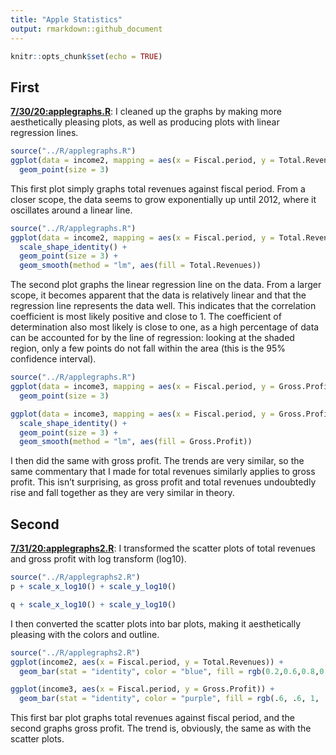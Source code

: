 ```yaml
---
title: "Apple Statistics"
output: rmarkdown::github_document
---
```


```r
knitr::opts_chunk$set(echo = TRUE)
```

## First

[**7/30/20:applegraphs.R**](../R/applegraphs.R): I cleaned up the graphs by making more aesthetically pleasing plots, as well as producing plots with linear regression lines. 

```r
source("../R/applegraphs.R")
ggplot(data = income2, mapping = aes(x = Fiscal.period, y = Total.Revenues, color = factor(Total.Revenues))) +
  geom_point(size = 3)
```

This first plot simply graphs total revenues against fiscal period. From a closer scope, the data seems to grow exponentially up until 2012, where it oscillates around a linear line. 

```r
source("../R/applegraphs.R")
ggplot(data = income2, mapping = aes(x = Fiscal.period, y = Total.Revenues, color = Total.Revenues)) +
  scale_shape_identity() +
  geom_point(size = 3) + 
  geom_smooth(method = "lm", aes(fill = Total.Revenues))
```

The second plot graphs the linear regression line on the data. From a larger scope, it becomes apparent that the data is relatively linear and that the regression line represents the data well. This indicates that the correlation coefficient is most likely positive and close to 1. The coefficient of determination also most likely is close to one, as a high percentage of data can be accounted for by the line of regression: looking at the shaded region, only a few points do not fall within the area (this is the 95% confidence interval).

```r
source("../R/applegraphs.R")
ggplot(data = income3, mapping = aes(x = Fiscal.period, y = Gross.Profit, color = factor(Gross.Profit))) +
  geom_point(size = 3)

ggplot(data = income3, mapping = aes(x = Fiscal.period, y = Gross.Profit, color = Gross.Profit)) +
  scale_shape_identity() +
  geom_point(size = 3) + 
  geom_smooth(method = "lm", aes(fill = Gross.Profit))
```

I then did the same with gross profit. The trends are very similar, so the same commentary that I made for total revenues similarly applies to gross profit. This isn't surprising, as gross profit and total revenues undoubtedly rise and fall together as they are very similar in theory.

## Second

[**7/31/20:applegraphs2.R**](../R/applegraphs2.R): I transformed the scatter plots of total revenues and gross profit with log transform (log10).

```r
source("../R/applegraphs2.R")
p + scale_x_log10() + scale_y_log10()

q + scale_x_log10() + scale_y_log10()
```

I then converted the scatter plots into bar plots, making it aesthetically pleasing with the colors and outline.

```r
source("../R/applegraphs2.R")
ggplot(income2, aes(x = Fiscal.period, y = Total.Revenues)) +
  geom_bar(stat = "identity", color = "blue", fill = rgb(0.2,0.6,0.8,0.7))

ggplot(income3, aes(x = Fiscal.period, y = Gross.Profit)) +
  geom_bar(stat = "identity", color = "purple", fill = rgb(.6, .6, 1, .7))
```

This first bar plot graphs total revenues against fiscal period, and the second graphs gross profit. The trend is, obviously, the same as with the scatter plots.